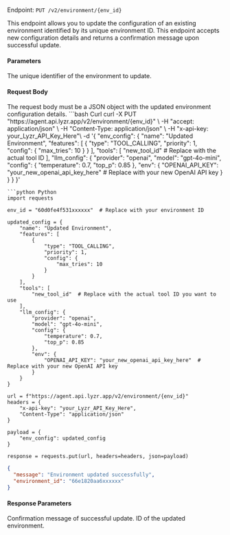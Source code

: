 Endpoint: `PUT /v2/environment/{env_id}`

This endpoint allows you to update the configuration of an existing environment identified by its unique environment ID. This endpoint accepts new configuration details and returns a confirmation message upon successful update.

#### Parameters

<ParamField path="env_id " type="string" required>
  The unique identifier of the environment to update.
</ParamField>

#### Request Body
<ParamField path="config" type="json" required>
  The request body must be a JSON object with the updated environment configuration details.
</ParamField>


<CodeGroup>
<RequestExample>
```bash Curl
curl -X PUT "https://agent.api.lyzr.app/v2/environment/{env_id}" \
     -H "accept: application/json" \
     -H "Content-Type: application/json" \
     -H "x-api-key: your_Lyzr_API_Key_Here"\
     -d '{
           "env_config": {
               "name": "Updated Environment",
               "features": [
                   {
                       "type": "TOOL_CALLING",
                       "priority": 1,
                       "config": {
                           "max_tries": 10
                       }
                   }
               ],
               "tools": [
                   "new_tool_id"  # Replace with the actual tool ID
               ],
               "llm_config": {
                   "provider": "openai",
                   "model": "gpt-4o-mini",
                   "config": {
                       "temperature": 0.7,
                       "top_p": 0.85
                   },
                   "env": {
                       "OPENAI_API_KEY": "your_new_openai_api_key_here"  # Replace with your new OpenAI API key
                   }
               }
           }
       }'


```
```python Python
import requests

env_id = "60d0fe4f531xxxxxx"  # Replace with your environment ID

updated_config = {
    "name": "Updated Environment",
    "features": [
        {
            "type": "TOOL_CALLING",
            "priority": 1,
            "config": {
                "max_tries": 10
            }
        }
    ],
    "tools": [
        "new_tool_id"  # Replace with the actual tool ID you want to use
    ],
    "llm_config": {
        "provider": "openai",
        "model": "gpt-4o-mini",
        "config": {
            "temperature": 0.7,
            "top_p": 0.85
        },
        "env": {
            "OPENAI_API_KEY": "your_new_openai_api_key_here"  # Replace with your new OpenAI API key
        }
    }
}

url = f"https://agent.api.lyzr.app/v2/environment/{env_id}"
headers = {
    "x-api-key": "your_Lyzr_API_Key_Here",
    "Content-Type": "application/json"
}

payload = {
    "env_config": updated_config
}

response = requests.put(url, headers=headers, json=payload)
```
</RequestExample>
</CodeGroup>

<ResponseExample>

```json 200
{
  "message": "Environment updated successfully",
  "environment_id": "66e1820aa6xxxxxx"
}
```

</ResponseExample>

#### Response Parameters

<ParamField path="message" type="string">
  Confirmation message of successful update.
</ParamField>
<ParamField path="environment_id" type="string">
  ID of the updated environment.
</ParamField>
